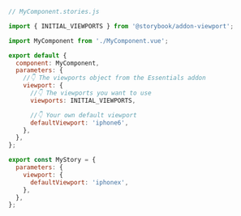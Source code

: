 ```js
// MyComponent.stories.js

import { INITIAL_VIEWPORTS } from '@storybook/addon-viewport';

import MyComponent from './MyComponent.vue';

export default {
  component: MyComponent,
  parameters: {
    //👇 The viewports object from the Essentials addon
    viewport: {
      //👇 The viewports you want to use
      viewports: INITIAL_VIEWPORTS,

      //👇 Your own default viewport
      defaultViewport: 'iphone6',
    },
  },
};

export const MyStory = {
  parameters: {
    viewport: {
      defaultViewport: 'iphonex',
    },
  },
};
```
